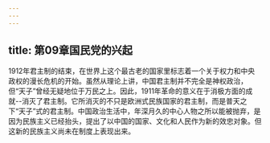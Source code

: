 ```yaml
---
---
---
```

title: 第09章国民党的兴起
---




1912年君主制的结束，在世界上这个最古老的国家里标志着一个关于权力和中央政权的漫长危机的开始。虽然从理论上讲，中国君主制并不完全是神权政治，但“天子”曾经无疑地位于万民之上。因此，1911年革命的意义在于消极方面的成就--消灭了君主制。它所消灭的不只是欧洲式民族国家的君主制，而是普天之下“天子”式的君主制。中国政治生活中，年深月久的中心人物之所以能被抛弃，是因为民族主义已经抬头，提出了以中国的国家、文化和人民作为新的效忠对象。但这新的民族主义尚未在制度上表现出来。